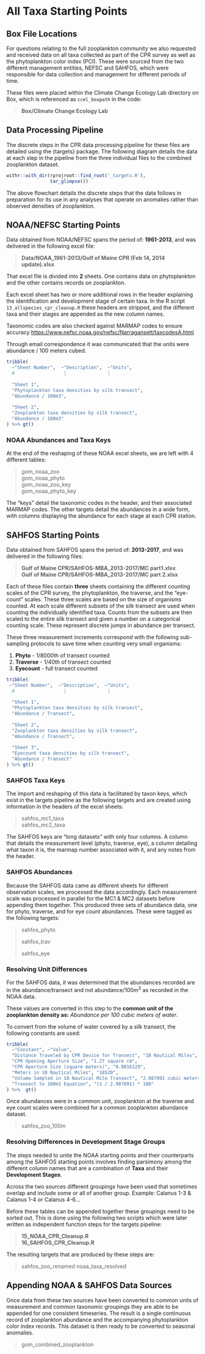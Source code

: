 # All Taxa Starting Points {#All_Taxa}


## Box File Locations


For questions relating to the full zooplankton community we also requested and received data on all taxa collected as part of the CPR survey as well as the phytoplankton color index (PCI). These were sourced from the two different management entities, NEFSC and SAHFOS, which were responsible for data collection and management for different periods of time.

These files were placed within the Climate Change Ecology Lab directory on Box, which is referenced as `ccel_boxpath` in the code:

> **Box/Climate Change Ecology Lab**



## Data Processing Pipeline

The discrete steps in the CPR data processing pipeline for these files are detailed using the {targets} package. The following diagram details the data at each step in the pipeline from the three individual files to the combined zooplankton dataset.

<!--- Adding a border around html output --->

```{=html}
<!--
<style>
    canvas {
        border: groove;
    }
</style>
--->
```
```r

withr::with_dir(rprojroot::find_root('_targets.R'), 
                tar_glimpse())   
```

The above flowchart details the discrete steps that the data follows in preparation for its use in any analyses that operate on anomalies rather than observed densities of zooplankton.

## NOAA/NEFSC Starting Points

Data obtained from NOAA/NEFSC spans the period of: **1961-2013**, and was delivered in the following excel file:

> **Data/NOAA_1961-2013/Gulf of Maine CPR (Feb 14, 2014 update).xlsx**

That excel file is divided into **2** sheets. One contains data on phytoplankton and the other contains records on zooplankton.

Each excel sheet has two or more additional rows in the header explaining the identification and development stage of certain taxa. In the R script `13_allspecies_cpr_cleanup.R` these headers are stripped, and the different taxa and their stages are appended as the new column names.

Taxonomic codes are also checked against MARMAP codes to ensure accuracy <https://www.nefsc.noaa.gov/nefsc/Narragansett/taxcodesA.html>

Through email correspondence it was communicated that the units were abundance / 100 meters cubed.

```r
tribble(
  ~"Sheet Number",  ~"Description",  ~"Units",
  #                  |               |        
  
  "Sheet 1",  
  "Phytoplankton taxa densities by silk transect",
  "Abundance / 100m3",
  
  "Sheet 2", 
  "Zooplankton taxa densities by silk transect",
  "Abundance / 100m3"
) %>% gt()
```

### NOAA Abundances and Taxa Keys

At the end of the reshaping of these NOAA excel sheets, we are left with 4 different tables:

> gom_noaa_zoo\
> gom_noaa_phyto\
> gom_noaa_zoo_key\
> gom_noaa_phyto_key

The "keys" detail the taxonomic codes in the header, and their associated MARMAP codes. The other targets detail the abundances in a wide form, with columns displaying the abundance for each stage at each CPR station.

## SAHFOS Starting Points

Data obtained from SAHFOS spans the period of: **2013-2017**, and was delivered in the following files:

> **Gulf of Maine CPR/SAHFOS-MBA_2013-2017/MC part1.xlsx**\
> **Gulf of Maine CPR/SAHFOS-MBA_2013-2017/MC part 2.xlsx**

Each of these files contain **three** sheets containing the different counting scales of the CPR survey, the phytoplankton, the traverse, and the "eye-count" scales. These three scales are based on the size of organisms counted. At each scale different subsets of the silk transect are used when counting the individually identified taxa. Counts from the subsets are then scaled to the entire silk transect and given a number on a categorical counting scale. These represent discrete jumps in abundance per transect.

These three measurement increments correspond with the following sub-sampling protocols to save time when counting very small organisms:

1.  **Phyto** - 1/8000th of transect counted\
2.  **Traverse** - 1/40th of transect counted\
3.  **Eyecount** - full transect counted

```r
tribble(
 ~"Sheet Number",  ~"Description",  ~"Units",
  #                  |               |        
  
  "Sheet 1",  
  "Phytoplankton taxa densities by silk transect",
  "Abundance / Transect",
  
  "Sheet 2", 
  "Zooplankton taxa densities by silk transect",
  "Abundance / Transect",
 
  "Sheet 3", 
  "Eyecount taxa densities by silk transect",
  "Abundance / Transect"
) %>% gt()
```

### SAHFOS Taxa Keys

The import and reshaping of this data is facilitated by taxon keys, which exist in the targets pipeline as the following targets and are created using information in the headers of the excel sheets:

> sahfos_mc1_taxa\
> sahfos_mc2_taxa

The SAHFOS keys are "long datasets" with only four columns. A column that details the measurement level (phyto, traverse, eye), a column detailing what taxon it is, the marmap number associated with it, and any notes from the header.

### SAHFOS Abundances

Because the SAHFOS data came as different sheets for different observation scales, we processed the data accordingly. Each measurement scale was processed in parallel for the MC1 & MC2 datasets before appending them together. This produced three sets of abundance data, one for phyto, traverse, and for eye count abundances. These were tagged as the following targets:

> sahfos_phyto
>
> sahfos_trav
>
> sahfos_eye

### Resolving Unit Differences

For the SAHFOS data, it was determined that the abundances recorded are in the abundance/transect and not abundance/100$m^3$ as recorded in the NOAA data.

These values are converted in this step to the **common unit of the zooplankton density as:** *Abundance per 100 cubic meters of water*.

To convert from the volume of water covered by a silk transect, the following constants are used:

```r
tribble(
  ~"Constant", ~"Value",
  "Distance Traveled by CPR Device for Transect", "10 Nautical Miles",
  "CPR Opening Aperture Size", "1.27 square cm",
  "CPR Aperture Size (square meters)", "0.0016129",
  "Meters in 10 Nautical Miles", "18520",
  "Volume Sampled in 10 Nautical Mile Transect", "2.987091 cubic meters",
  "Transect to 100m3 Equation", "(1 / 2.987091) * 100"
) %>%  gt()
```

Once abundances were in a common unit, zooplankton at the traverse and eye count scales were combined for a common zooplankton abundance dataset.

> sahfos_zoo_100m

### Resolving Differences in Development Stage Groups 

The steps needed to unite the NOAA starting points and their counterparts among the SAHFOS starting points involves finding parsimony among the different column names that are a combination of **Taxa** and their **Development Stages**.

Across the two sources different groupings have been used that sometimes overlap and include some or all of another group. Example: Calanus 1-3 & Calanus 1-4 or Calanus 4-6...

Before these tables can be appended together these groupings need to be sorted out. This is done using the following two scripts which were later written as independent function steps for the targets pipeline:

> **15_NOAA_CPR_Cleanup.R**\
> **16_SAHFOS_CPR_Cleanup.R**

The resulting targets that are produced by these steps are:

> sahfos_zoo_renamed
> noaa_taxa_resolved

## Appending NOAA & SAHFOS Data Sources

Once data from these two sources have been converted to common units of measurement and common taxonomic groupings they are able to be appended for one consistent timeseries. The result is a single continuous record of zooplankton abundance and the accompanying phytoplankton color index records. This dataset is then ready to be converted to seasonal anomalies.

> gom_combined_zooplankton

